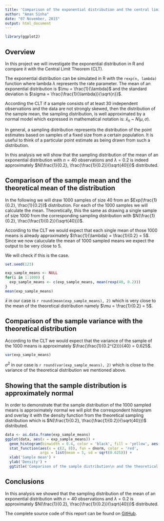 ```yaml
---
title: 'Comparison of the exponential distribution and the central limit theorem '
author: "Aman Sinha"
date: "07 November, 2015"
output: html_document
---
```


```r

library(ggplot2)

```


## Overview

In this project we will investigate the exponential distribution in R and compare it with the Central Limit Theorem (CLT). 

The exponential distribution can be simulated in R with the `rexp(n, lambda)` function where lambda $\lambda$ represents the rate parameter. The mean of an exponential distribution is $\mu = \frac{1}{\lambda}$ and the standard deviation is $\sigma = \frac{\frac{1}{\lambda}}{\sqrt{n}}$. 

According the CLT if a sample consists of at least 30 independent observations and the data are not strongly skewed, then the distribution of the sample mean, the sampling distribution, is well approximated by a normal model which expressed in mathematical notation is: $\bar{x}_{n}$ ~ $N(\mu, {\sigma})$.

In general, a sampling distribution represents the distribution of the point estimates based on samples of a fixed size from a certain population. It is useful to think of a particular point estimate as being drawn from such a distribution.

In this analysis we will show that the sampling distribution of the mean of an exponential distribution with $n = 40$ observations and $\lambda = 0.2$ is indeed approximately $N(\frac{1}{0.2}, \frac{\frac{1}{0.2}}{\sqrt{40}})$ distributed.


## Comparison of the sample mean and the theoretical mean of the distribution

In the following we will draw 1000 samples of size 40 from an $Exp(\frac{1}{0.2}, \frac{1}{0.2})$ distribution. For each of the 1000 samples we will calculate the mean. Theoretically, this the same as drawing a single sample of size 1000 from the corresponding sampling distribution with $N(\frac{1}{0.2}, \frac{\frac{1}{0.2}}{\sqrt{40}})$.

According to the CLT we would expect that each single mean of those 1000 means is already  approximately $\frac{1}{\lambda} = \frac{1}{0.2} = 5$. Since we now caluculate the mean of 1000 sampled means we expect the output to be very close to 5.

We will check if this is the case.

```r

set.seed(123)

exp_sample_means <- NULL
for(i in 1:1000) {
  exp_sample_means <- c(exp_sample_means, mean(rexp(40, 0.2)))
}
mean(exp_sample_means)

```

$\bar{x}$ in our case is `r round(mean(exp_sample_means), 2)` which is very close to the mean of the theoretical distribution namely $\mu = \frac{1}{0.2} = 5$.


## Comparison of the sample variance with the theoretical distribution

According to the CLT we would expect that the variance of the sample of the 1000 means is approximately $\frac{\frac{1}{0.2^{2}}}{40} = 0.625$.

```r

var(exp_sample_means)

```

$\sigma^{2}$ in our case is `r round(var(exp_sample_means), 2)` which is close to the variance of the theoretical distribution we mentioned above.

## Showing that the sample distribution is approximately normal

In order to demonstrate that the sample distribution of the 1000 sampled means is approximately normal we will plot the correspondent histogram  and overlay it with the density function from the theoretical sampling distribution which is $N(\frac{1}{0.2}, \frac{\frac{1}{0.2}}{\sqrt{40}})$ distributed. 

```r

data <- as.data.frame(exp_sample_means)
ggplot(data, aes(x = exp_sample_means)) + 
  geom_histogram(binwidth = 0.4, color = 'black', fill = 'yellow', aes(y = ..density..)) +
  stat_function(aes(x = c(2, 8)), fun = dnorm, color = 'red', 
                args = list(mean = 5, sd = sqrt(0.625))) +
  xlab('Sample mean') +
  ylab('Density') +
  ggtitle('Comparison of the sample distribution\n and the theoretical distribution')

```

## Conclusions

In this analysis we showed that the sampling distribution of the mean of an exponential distribution with $n = 40$ observations and $\lambda = 0.2$ is approximately $N(\frac{1}{0.2}, \frac{\frac{1}{0.2}}{\sqrt{40}})$ distributed.

The complete source code of this report can be found on [GitHub](https://github.com/amansinha16/Statistical-inference-project).


